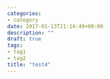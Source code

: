```yaml
---
categories:
- category
date: 2017-01-13T21:14:49+09:00
description: ""
draft: true
tags:
- tag1
- tag2
title: "test4"
---
```


